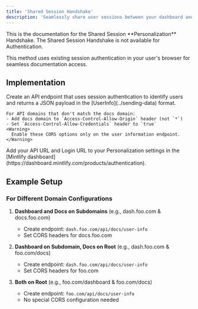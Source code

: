 ```yaml
---
title: 'Shared Session Handshake'
description: 'Seamlessly share user sessions between your dashboard and your docs'
---
```


<Info>
  This is the documentation for the Shared Session **Personalization** Handshake. The Shared Session Handshake is not available for Authentication.
</Info>

This method uses existing session authentication in your user's browser for seamless documentation access.

## Implementation

<Steps>
  <Step title="Create your Info API">
    Create an API endpoint that uses session authentication to identify users and returns a JSON payload in the [UserInfo](../sending-data) format.

    For API domains that don't match the docs domain:
    - Add docs domain to `Access-Control-Allow-Origin` header (not `*`)
    - Set `Access-Control-Allow-Credentials` header to `true`
    <Warning>
      Enable these CORS options only on the user information endpoint.
    </Warning>
  </Step>
  <Step title="Configure your Personalization settings">
    Add your API URL and Login URL to your Personalization settings in the [Mintlify dashboard](https://dashboard.mintlify.com/products/authentication).
  </Step>
</Steps>

## Example Setup

### For Different Domain Configurations

1. **Dashboard and Docs on Subdomains** (e.g., dash.foo.com & docs.foo.com)
   - Create endpoint: `dash.foo.com/api/docs/user-info`
   - Set CORS headers for docs.foo.com

2. **Dashboard on Subdomain, Docs on Root** (e.g., dash.foo.com & foo.com/docs)
   - Create endpoint: `dash.foo.com/api/docs/user-info`
   - Set CORS headers for foo.com

3. **Both on Root** (e.g., foo.com/dashboard & foo.com/docs)
   - Create endpoint: `foo.com/api/docs/user-info`
   - No special CORS configuration needed